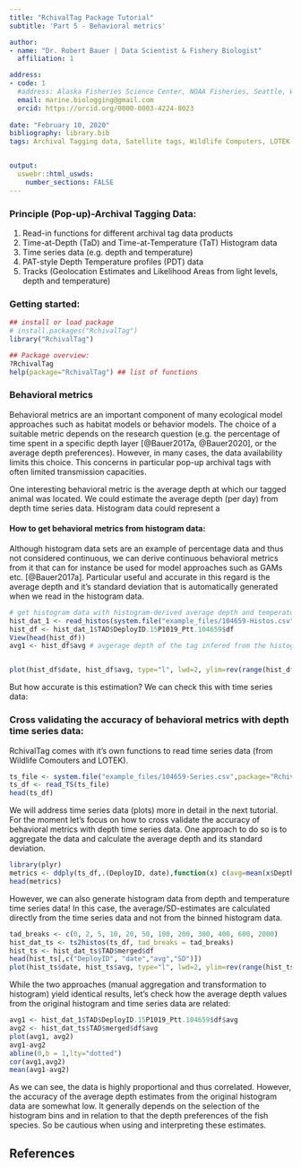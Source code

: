 ```yaml
---
title: "RchivalTag Package Tutorial"
subtitle: 'Part 5 - Behavioral metrics'

author:
- name: "Dr. Robert Bauer | Data Scientist & Fishery Biologist"
  affiliation: 1

address:
- code: 1
  #address: Alaska Fisheries Science Center, NOAA Fisheries, Seattle, Washington, USA 
  email: marine.biologging@gmail.com
  orcid: https://orcid.org/0000-0003-4224-8023
  
date: "February 10, 2020"
bibliography: library.bib
tags: Archival Tagging data, Satellite tags, Wildlife Computers, LOTEK


output: 
  uswebr::html_uswds:
    number_sections: FALSE
---
```


### Principle (Pop-up)-Archival Tagging Data:

1. Read-in functions for different archival tag data products
2. Time-at-Depth (TaD) and Time-at-Temperature (TaT) Histogram data
3. Time series data (e.g. depth and temperature)
4. PAT-style Depth Temperature profiles (PDT) data
5. Tracks (Geolocation Estimates and Likelihood Areas from light levels, depth and temperature)

### Getting started:

```r
## install or load package
# install.packages("RchivalTag")
library("RchivalTag")

## Package overview:
?RchivalTag 
help(package="RchivalTag") ## list of functions
```

### Behavioral metrics
Behavioral metrics are an important component of many ecological model approaches such as habitat models or behavior models. The choice of a suitable metric depends on the research question (e.g. the percentage of time spent in a specific depth layer [@Bauer2017a, @Bauer2020], or the average depth preferences). However, in many cases, the data availability limits this choice. This concerns in particular pop-up archival tags with often limited transmission capacities.

One interesting behavioral metric is the average depth at which our tagged animal was located. We could estimate the average depth (per day) from depth time series data. Histogram data could represent a 


#### How to get behavioral metrics from histogram data:

Although histogram data sets are an example of percentage data and thus not considered continuous, we can derive continuous behavioral metrics from it that can for instance be used for model approaches such as GAMs etc. [@Bauer2017a]. Particular useful and accurate in this regard is the average depth and it's standard deviation that is automatically generated when we read in the histogram data.



```r
# get histogram data with histogram-derived average depth and temperature values
hist_dat_1 <- read_histos(system.file("example_files/104659-Histos.csv",package="RchivalTag"))
hist_df <- hist_dat_1$TAD$DeployID.15P1019_Ptt.104659$df
View(head(hist_df))
avg1 <- hist_df$avg # avgerage depth of the tag infered from the histogram data


plot(hist_df$date, hist_df$avg, type="l", lwd=2, ylim=rev(range(hist_df$avg)), xlab="Date", ylab="Depth (m)")
```

But how accurate is this estimation? We can check this with time series data:

### Cross validating the accuracy of behavioral metrics with depth time series data:
RchivalTag comes with it's own functions to read time series data (from Wildlife Comouters and LOTEK).

```r
ts_file <- system.file("example_files/104659-Series.csv",package="RchivalTag")
ts_df <- read_TS(ts_file)
head(ts_df)
```

We will address time series data (plots) more in detail in the next tutorial. For the moment let's focus on how to cross validate the accuracy of behavioral metrics with depth time series data.
One approach to do so is to aggregate the data and calculate the average depth and its standard deviation.

```r
library(plyr)
metrics <- ddply(ts_df,.(DeployID, date),function(x) c(avg=mean(x$Depth,na.rm=T),SD=sd(x$Depth,na.rm=T)))
head(metrics)
```

However, we can also generate histogram data from depth and temperature time series data!
In this case, the average/SD-estimates are calculated directly from the time series data and not from the binned histogram data.

```r
tad_breaks <- c(0, 2, 5, 10, 20, 50, 100, 200, 300, 400, 600, 2000)
hist_dat_ts <- ts2histos(ts_df, tad_breaks = tad_breaks)
hist_ts <- hist_dat_ts$TAD$merged$df
head(hist_ts[,c("DeployID", "date","avg","SD")])
plot(hist_ts$date, hist_ts$avg, type="l", lwd=2, ylim=rev(range(hist_ts$avg)), xlab="Date", ylab="Depth (m)")

```
  
While the two approaches (manual aggregation and transformation to histogram) yield identical results, let's check how the average depth values from the original histogram and time series data are related: 
```r
avg1 <- hist_dat_1$TAD$DeployID.15P1019_Ptt.104659$df$avg
avg2 <- hist_dat_ts$TAD$merged$df$avg
plot(avg1, avg2) 
avg1-avg2
abline(0,b = 1,lty="dotted")
cor(avg1,avg2)
mean(avg1-avg2)
```
As we can see, the data is highly proportional and thus correlated. However, the accuracy of the average depth estimates from the original histogram data are somewhat low. It generally depends on the selection of the histogram bins and in relation to that the depth preferences of the fish species. So be cautious when using and interpreting these estimates.

## References









